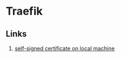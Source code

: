 # Traefik

## Links

1. [self-signed certificate on local machine](https://github.com/Heziode/traefik-v2-https-ssl-localhost)
